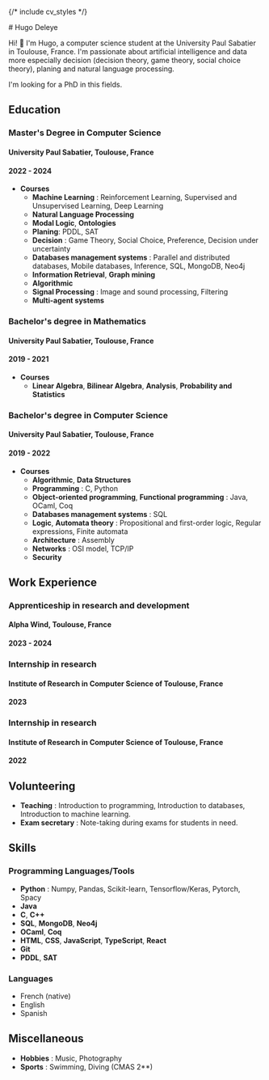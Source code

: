 {/* include cv_styles */}

<div className='markdown-body'>
# Hugo Deleye

Hi! <span className='waving-hand'>👋</span> I'm Hugo, a computer science student at the University Paul Sabatier in Toulouse, France. I'm passionate about artificial intelligence and data more especially decision (decision theory, game theory, social choice theory), planing and natural language processing.

I'm looking for a PhD in this fields.

## Education

### Master's Degree in Computer Science
#### University Paul Sabatier, Toulouse, France
#### 2022 - 2024

- **Courses**
    - **Machine Learning** : Reinforcement Learning, Supervised and Unsupervised Learning, Deep Learning
    - **Natural Language Processing**
    - **Modal Logic**, **Ontologies**
    - **Planing**: PDDL, SAT
    - **Decision** : Game Theory, Social Choice, Preference, Decision under uncertainty
    - **Databases management systems** : Parallel and distributed databases, Mobile databases, Inference, SQL, MongoDB, Neo4j
    - **Information Retrieval**, **Graph mining**
    - **Algorithmic**
    - **Signal Processing** : Image and sound processing, Filtering
    - **Multi-agent systems**

### Bachelor's degree in Mathematics
#### University Paul Sabatier, Toulouse, France
#### 2019 - 2021

- **Courses**
    - **Linear Algebra**, **Bilinear Algebra**, **Analysis**, **Probability and Statistics**

### Bachelor's degree in Computer Science
#### University Paul Sabatier, Toulouse, France
#### 2019 - 2022

- **Courses**
    - **Algorithmic**, **Data Structures**
    - **Programming** : C, Python
    - **Object-oriented programming**, **Functional programming** : Java, OCaml, Coq
    - **Databases management systems** : SQL
    - **Logic**, **Automata theory** : Propositional and first-order logic, Regular expressions, Finite automata
    - **Architecture** : Assembly
    - **Networks** : OSI model, TCP/IP
    - **Security**

## Work Experience

### Apprenticeship in research and development
#### Alpha Wind, Toulouse, France
#### 2023 - 2024

### Internship in research
#### Institute of Research in Computer Science of Toulouse, France
#### 2023

### Internship in research
#### Institute of Research in Computer Science of Toulouse, France
#### 2022


## Volunteering

- **Teaching** : Introduction to programming, Introduction to databases, Introduction to machine learning.
- **Exam secretary** : Note-taking during exams for students in need.

## Skills

### Programming Languages/Tools

- **Python** : Numpy, Pandas, Scikit-learn, Tensorflow/Keras, Pytorch, Spacy
- **Java**
- **C**, **C++**
- **SQL**, **MongoDB**, **Neo4j**
- **OCaml**, **Coq**
- **HTML**, **CSS**, **JavaScript**, **TypeScript**, **React**
- **Git**
- **PDDL**, **SAT**

### Languages
- French (native)
- English
- Spanish

## Miscellaneous

- **Hobbies** : Music, Photography
- **Sports** : Swimming, Diving (CMAS 2**)

</div>